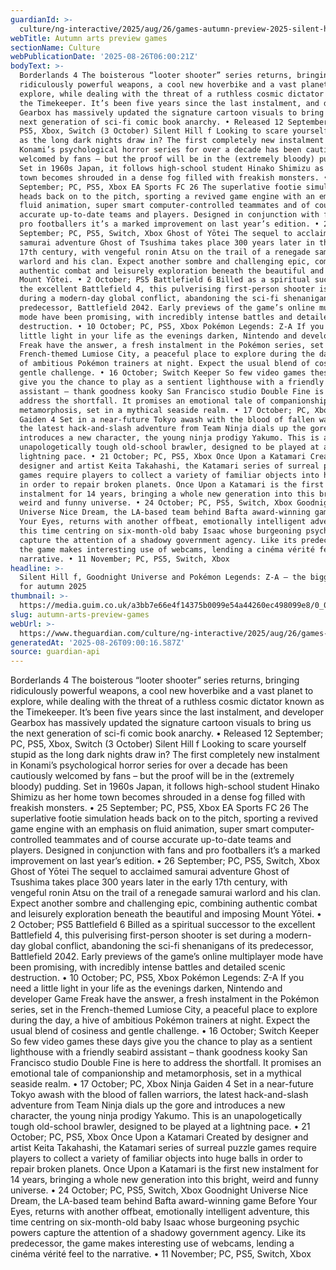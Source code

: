 ```yaml
---
guardianId: >-
  culture/ng-interactive/2025/aug/26/games-autumn-preview-2025-silent-hill-f-goodnight-universe-and-pokemon-legends-z-a
webTitle: Autumn arts preview games
sectionName: Culture
webPublicationDate: '2025-08-26T06:00:21Z'
bodyText: >-
  Borderlands 4 The boisterous “looter shooter” series returns, bringing
  ridiculously powerful weapons, a cool new hoverbike and a vast planet to
  explore, while dealing with the threat of a ruthless cosmic dictator known as
  the Timekeeper. It’s been five years since the last instalment, and developer
  Gearbox has massively updated the signature cartoon visuals to bring us the
  next generation of sci-fi comic book anarchy. • Released 12 September; PC,
  PS5, Xbox, Switch (3 October) Silent Hill f Looking to scare yourself stupid
  as the long dark nights draw in? The first completely new instalment in
  Konami’s psychological horror series for over a decade has been cautiously
  welcomed by fans – but the proof will be in the (extremely bloody) pudding.
  Set in 1960s Japan, it follows high-school student Hinako Shimizu as her home
  town becomes shrouded in a dense fog filled with freakish monsters. • 25
  September; PC, PS5, Xbox EA Sports FC 26 The superlative footie simulation
  heads back on to the pitch, sporting a revived game engine with an emphasis on
  fluid animation, super smart computer-controlled teammates and of course
  accurate up-to-date teams and players. Designed in conjunction with fans and
  pro footballers it’s a marked improvement on last year’s edition. • 26
  September; PC, PS5, Switch, Xbox Ghost of Yōtei The sequel to acclaimed
  samurai adventure Ghost of Tsushima takes place 300 years later in the early
  17th century, with vengeful ronin Atsu on the trail of a renegade samurai
  warlord and his clan. Expect another sombre and challenging epic, combining
  authentic combat and leisurely exploration beneath the beautiful and imposing
  Mount Yōtei. • 2 October; PS5 Battlefield 6 Billed as a spiritual successor to
  the excellent Battlefield 4, this pulverising first-person shooter is set
  during a modern-day global conflict, abandoning the sci-fi shenanigans of its
  predecessor, Battlefield 2042. Early previews of the game’s online multiplayer
  mode have been promising, with incredibly intense battles and detailed scenic
  destruction. • 10 October; PC, PS5, Xbox Pokémon Legends: Z-A If you need a
  little light in your life as the evenings darken, Nintendo and developer Game
  Freak have the answer, a fresh instalment in the Pokémon series, set in the
  French-themed Lumiose City, a peaceful place to explore during the day, a hive
  of ambitious Pokémon trainers at night. Expect the usual blend of cosiness and
  gentle challenge. • 16 October; Switch Keeper So few video games these days
  give you the chance to play as a sentient lighthouse with a friendly seabird
  assistant – thank goodness kooky San Francisco studio Double Fine is here to
  address the shortfall. It promises an emotional tale of companionship and
  metamorphosis, set in a mythical seaside realm. • 17 October; PC, Xbox Ninja
  Gaiden 4 Set in a near-future Tokyo awash with the blood of fallen warriors,
  the latest hack-and-slash adventure from Team Ninja dials up the gore and
  introduces a new character, the young ninja prodigy Yakumo. This is an
  unapologetically tough old-school brawler, designed to be played at a
  lightning pace. • 21 October; PC, PS5, Xbox Once Upon a Katamari Created by
  designer and artist Keita Takahashi, the Katamari series of surreal puzzle
  games require players to collect a variety of familiar objects into huge balls
  in order to repair broken planets. Once Upon a Katamari is the first new
  instalment for 14 years, bringing a whole new generation into this bright,
  weird and funny universe. • 24 October; PC, PS5, Switch, Xbox Goodnight
  Universe Nice Dream, the LA-based team behind Bafta award-winning game Before
  Your Eyes, returns with another offbeat, emotionally intelligent adventure,
  this time centring on six-month-old baby Isaac whose burgeoning psychic powers
  capture the attention of a shadowy government agency. Like its predecessor,
  the game makes interesting use of webcams, lending a cinéma vérité feel to the
  narrative. • 11 November; PC, PS5, Switch, Xbox
headline: >-
  Silent Hill f, Goodnight Universe and Pokémon Legends: Z-A – the biggest games
  for autumn 2025
thumbnail: >-
  https://media.guim.co.uk/a3bb7e66e4f14375b0099e54a44260ec498099e8/0_0_5000_4000/500.jpg
slug: autumn-arts-preview-games
webUrl: >-
  https://www.theguardian.com/culture/ng-interactive/2025/aug/26/games-autumn-preview-2025-silent-hill-f-goodnight-universe-and-pokemon-legends-z-a
generatedAt: '2025-08-26T09:00:16.587Z'
source: guardian-api
---
```

Borderlands 4 The boisterous “looter shooter” series returns, bringing ridiculously powerful weapons, a cool new hoverbike and a vast planet to explore, while dealing with the threat of a ruthless cosmic dictator known as the Timekeeper. It’s been five years since the last instalment, and developer Gearbox has massively updated the signature cartoon visuals to bring us the next generation of sci-fi comic book anarchy. • Released 12 September; PC, PS5, Xbox, Switch (3 October) Silent Hill f Looking to scare yourself stupid as the long dark nights draw in? The first completely new instalment in Konami’s psychological horror series for over a decade has been cautiously welcomed by fans – but the proof will be in the (extremely bloody) pudding. Set in 1960s Japan, it follows high-school student Hinako Shimizu as her home town becomes shrouded in a dense fog filled with freakish monsters. • 25 September; PC, PS5, Xbox EA Sports FC 26 The superlative footie simulation heads back on to the pitch, sporting a revived game engine with an emphasis on fluid animation, super smart computer-controlled teammates and of course accurate up-to-date teams and players. Designed in conjunction with fans and pro footballers it’s a marked improvement on last year’s edition. • 26 September; PC, PS5, Switch, Xbox Ghost of Yōtei The sequel to acclaimed samurai adventure Ghost of Tsushima takes place 300 years later in the early 17th century, with vengeful ronin Atsu on the trail of a renegade samurai warlord and his clan. Expect another sombre and challenging epic, combining authentic combat and leisurely exploration beneath the beautiful and imposing Mount Yōtei. • 2 October; PS5 Battlefield 6 Billed as a spiritual successor to the excellent Battlefield 4, this pulverising first-person shooter is set during a modern-day global conflict, abandoning the sci-fi shenanigans of its predecessor, Battlefield 2042. Early previews of the game’s online multiplayer mode have been promising, with incredibly intense battles and detailed scenic destruction. • 10 October; PC, PS5, Xbox Pokémon Legends: Z-A If you need a little light in your life as the evenings darken, Nintendo and developer Game Freak have the answer, a fresh instalment in the Pokémon series, set in the French-themed Lumiose City, a peaceful place to explore during the day, a hive of ambitious Pokémon trainers at night. Expect the usual blend of cosiness and gentle challenge. • 16 October; Switch Keeper So few video games these days give you the chance to play as a sentient lighthouse with a friendly seabird assistant – thank goodness kooky San Francisco studio Double Fine is here to address the shortfall. It promises an emotional tale of companionship and metamorphosis, set in a mythical seaside realm. • 17 October; PC, Xbox Ninja Gaiden 4 Set in a near-future Tokyo awash with the blood of fallen warriors, the latest hack-and-slash adventure from Team Ninja dials up the gore and introduces a new character, the young ninja prodigy Yakumo. This is an unapologetically tough old-school brawler, designed to be played at a lightning pace. • 21 October; PC, PS5, Xbox Once Upon a Katamari Created by designer and artist Keita Takahashi, the Katamari series of surreal puzzle games require players to collect a variety of familiar objects into huge balls in order to repair broken planets. Once Upon a Katamari is the first new instalment for 14 years, bringing a whole new generation into this bright, weird and funny universe. • 24 October; PC, PS5, Switch, Xbox Goodnight Universe Nice Dream, the LA-based team behind Bafta award-winning game Before Your Eyes, returns with another offbeat, emotionally intelligent adventure, this time centring on six-month-old baby Isaac whose burgeoning psychic powers capture the attention of a shadowy government agency. Like its predecessor, the game makes interesting use of webcams, lending a cinéma vérité feel to the narrative. • 11 November; PC, PS5, Switch, Xbox
